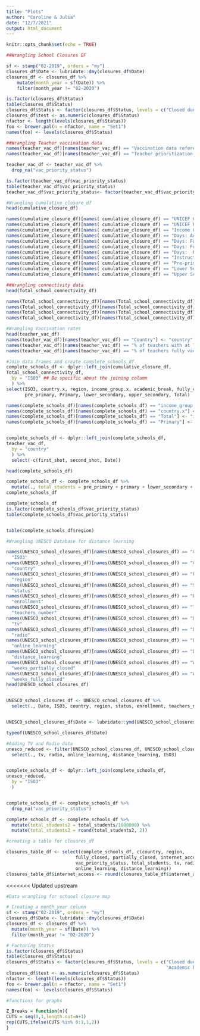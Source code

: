 ```yaml
---
title: "Plots"
author: "Caroline & Julia"
date: "12/7/2021"
output: html_document
---
```


```r
knitr::opts_chunk$set(echo = TRUE)
```



```r
##Wrangling School Closures DF

sf <- stamp("02-2019", orders = "my") 
closures_df$Date <- lubridate::dmy(closures_df$Date)
closures_df <- closures_df %>%
    mutate(month_year = sf(Date)) %>%
    filter(month_year != "02-2020")

is.factor(closures_df$Status)
table(closures_df$Status)
closures_df$Status <- factor(closures_df$Status, levels = c("Closed due to COVID-19", "Partially open", "Fully open", "Academic break"))
closures_df$test <- as.numeric(closures_df$Status)
nfactor <- length(levels(closures_df$Status))
foo <- brewer.pal(n = nfactor, name = "Set1")
names(foo) <- levels(closures_df$Status)
```
 



```r
##Wrangling Teacher vaccination data
names(teacher_vac_df)[names(teacher_vac_df) == "Vaccination data reference date"] <- "Date"
names(teacher_vac_df)[names(teacher_vac_df) == "Teacher prioritization in vaccination plans"] <- "vac_priority_status"

teacher_vac_df <- teacher_vac_df %>% 
  drop_na("vac_priority_status")

is.factor(teacher_vac_df$vac_priority_status)
table(teacher_vac_df$vac_priority_status)
teacher_vac_df$vac_priority_status<- factor(teacher_vac_df$vac_priority_status, levels = c("Group 1", "Group 2", "Group 3 or lower", "Not prioritised in any group", "Not specified", "No available data"))
```



```r
#Wrangling cumulative_closure_df
head(cumulative_closure_df)

names(cumulative_closure_df)[names( cumulative_closure_df) == "UNICEF Country"] <- "country"
names(cumulative_closure_df)[names( cumulative_closure_df) == "UNICEF Region"] <- "region"
names(cumulative_closure_df)[names( cumulative_closure_df) == "Income Group"] <- "income_group"
names(cumulative_closure_df)[names( cumulative_closure_df) == "Days: Academic break"] <- "academic_break"
names(cumulative_closure_df)[names( cumulative_closure_df) == "Days: Fully closed"] <- "fully_closed"
names(cumulative_closure_df)[names( cumulative_closure_df) == "Days: Fully open"] <- "fully_open"
names(cumulative_closure_df)[names( cumulative_closure_df) == "Days:  Partially closed"] <- "partially_closed"
names(cumulative_closure_df)[names( cumulative_closure_df) == "Instruction Days"] <- "instructions_date"
names(cumulative_closure_df)[names( cumulative_closure_df) == "Pre-primary"] <- "pre_primary"
names(cumulative_closure_df)[names( cumulative_closure_df) == "Lower Secondary"] <- "lower_secondary"
names(cumulative_closure_df)[names( cumulative_closure_df) == "Upper Secondary"] <- "upper_secondary"
```


```r
##Wrangling connectivity data
head(Total_school_connectivity_df)

names(Total_school_connectivity_df)[names(Total_school_connectivity_df) == "Countries and areas"] <- "country"
names(Total_school_connectivity_df)[names(Total_school_connectivity_df) == "Sub-region"] <- "sub_region"
names(Total_school_connectivity_df)[names(Total_school_connectivity_df) == "Income Group"] <- "income_group"
names(Total_school_connectivity_df)[names(Total_school_connectivity_df) == "...12"] <- "Date"


```



```r
#Wrangling Vaccination rates
head(teacher_vac_df)
names(teacher_vac_df)[names(teacher_vac_df) == "Country"] <- "country"
names(teacher_vac_df)[names(teacher_vac_df) == "% of teachers with at least one dosis"] <- "first_shot"
names(teacher_vac_df)[names(teacher_vac_df) == "% of teachers fully vaccinated"] <- "second_shot"
```


```r
#Join data frames and create complete_schools_df
complete_schools_df <- dplyr::left_join(cumulative_closure_df,
Total_school_connectivity_df, 
  by = "ISO3" ## Be specific about the joining column
  ) %>%
select(ISO3, country.x, region, income_group.x, academic_break, fully_closed, fully_open, partially_closed, instructions_date,
       pre_primary, Primary, lower_secondary, upper_secondary, Total)

names(complete_schools_df)[names(complete_schools_df) == "income_group.x"] <- "income_group"
names(complete_schools_df)[names(complete_schools_df) == "country.x"] <- "country"
names(complete_schools_df)[names(complete_schools_df) == "Total"] <- "internet_access"
names(complete_schools_df)[names(complete_schools_df) == "Primary"] <- "primary"


complete_schools_df <- dplyr::left_join(complete_schools_df,
teacher_vac_df, 
  by = "country" 
  ) %>%
  select(-c(first_shot, second_shot, Date))

head(complete_schools_df)

complete_schools_df <- complete_schools_df %>%
  mutate(., total_students = pre_primary + primary + lower_secondary + upper_secondary, .keep = "all")
complete_schools_df

complete_schools_df 
is.factor(complete_schools_df$vac_priority_status)
table(complete_schools_df$vac_priority_status)


table(complete_schools_df$region)
```


```r
#Wrangling UNESCO Database for distance learning 

names(UNESCO_school_closures_df)[names(UNESCO_school_closures_df) == "Country ID"] <-
  "ISO3"
names(UNESCO_school_closures_df)[names(UNESCO_school_closures_df) == "Country"] <-
  "country"
names(UNESCO_school_closures_df)[names(UNESCO_school_closures_df) == "Region 1"] <-
  "region"
names(UNESCO_school_closures_df)[names(UNESCO_school_closures_df) == "Status"] <-
  "status"
names(UNESCO_school_closures_df)[names(UNESCO_school_closures_df) == "Enrolment (Pre-Primary to Tertiary)"] <-
  "enrollment"
names(UNESCO_school_closures_df)[names(UNESCO_school_closures_df) == "Teachers (Pre-Primary to Upper Secondary)"] <-
  "teachers_number"
names(UNESCO_school_closures_df)[names(UNESCO_school_closures_df) == "Distance learning modalities (TV)"] <-
  "tv"
names(UNESCO_school_closures_df)[names(UNESCO_school_closures_df) == "Distance learning modalities (Radio)"] <-
  "radio"
names(UNESCO_school_closures_df)[names(UNESCO_school_closures_df) == "Distance learning modalities (Online)"] <-
  "online_learning"
names(UNESCO_school_closures_df)[names(UNESCO_school_closures_df) == "Distance learning modalities (Global)"] <-
  "distance_learning"
names(UNESCO_school_closures_df)[names(UNESCO_school_closures_df) == "Weeks partially open"] <-
  "weeks_partially_closed"
names(UNESCO_school_closures_df)[names(UNESCO_school_closures_df) == "Weeks fully closed"] <-
  "weeks_fully_closed"                                   
head(UNESCO_school_closures_df)    


UNESCO_school_closures_df <- UNESCO_school_closures_df %>%
  select(., Date, ISO3, country, region, status, enrollment, teachers_number, tv, radio, online_learning, distance_learning, weeks_partially_closed, weeks_fully_closed)


UNESCO_school_closures_df$Date <- lubridate::ymd(UNESCO_school_closures_df$Date)

typeof(UNESCO_school_closures_df$Date)
```



```r
#Adding TV and Radio data 
unesco_reduced <- filter(UNESCO_school_closures_df, UNESCO_school_closures_df$Date == "2021-10-31")%>%
  select(., tv, radio, online_learning, distance_learning, ISO3)


complete_schools_df <- dplyr::left_join(complete_schools_df,
unesco_reduced, 
  by = "ISO3" 
  ) 


complete_schools_df <- complete_schools_df %>%
  drop_na("vac_priority_status")

complete_schools_df <- complete_schools_df %>%
  mutate(total_students2 = total_students/1000000) %>%
  mutate(total_students2 = round(total_students2, 2))

```

```r
#creating a table for closures_df

closures_table_df <- select(complete_schools_df, c(country, region, 
                          fully_closed, partially_closed, internet_access,
                          vac_priority_status, total_students, tv, radio, 
                          online_learning, distance_learning)) 
closures_table_df$internet_access <- round(closures_table_df$internet_access, 3)

```

<<<<<<< Updated upstream

```r
#Data wrangling for schoool closure map

# Creating a month_year column
sf <- stamp("02-2019", orders = "my") 
closures_df$Date <- lubridate::dmy(closures_df$Date)
closures_df <- closures_df %>%
  mutate(month_year = sf(Date)) %>%
  filter(month_year != "02-2020")

# Factoring Status
is.factor(closures_df$Status)
table(closures_df$Status)
closures_df$Status <- factor(closures_df$Status, levels = c("Closed due to COVID-19", "Partially open", "Fully open",
                                                            "Academic break"))
closures_df$test <- as.numeric(closures_df$Status)
nfactor <- length(levels(closures_df$Status))
foo <- brewer.pal(n = nfactor, name = "Set1")
names(foo) <- levels(closures_df$Status)
```



```r
#functions for graphs

Z_Breaks = function(n){
CUTS = seq(0,1,length.out=n+1)
rep(CUTS,ifelse(CUTS %in% 0:1,1,2))
}

```



